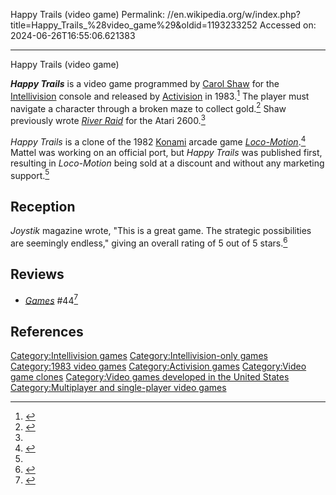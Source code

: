 Happy Trails (video game)
Permalink: //en.wikipedia.org/w/index.php?title=Happy_Trails_%28video_game%29&oldid=1193233252
Accessed on: 2024-06-26T16:55:06.621383



------
Happy Trails (video game)
{{Short description|1983 video game}}
{{infobox video game
| title = Happy Trails
| image = Happy Trails cover.jpg
| platforms = [[Intellivision]]
| publisher = Activision
| developer = [[Activision]]
| programmer = [[Carol Shaw]]<ref name="giantlist">{{cite web |last1=Hague |first1=James |title=The Giant List of Classic Game Programmers |url=https://dadgum.com/giantlist/}}</ref>
| released = [[1983 in video gaming|1983]]
| genre = [[Puzzle video game|Puzzle]]
| modes = [[Single-player video game|Single-player]], [[Multiplayer video game|multiplayer]]
}}

'''''Happy Trails''''' is a video game programmed by [[Carol Shaw]] for the [[Intellivision]] console and released by [[Activision]] in 1983.<ref>{{cite web | url=http://www.intellivisionlives.com/bluesky/games/credits/activision.shtml#happytrails | title=Activision Games For Intellivision | accessdate=August 28, 2016 | archive-date=December 25, 2018 | archive-url=https://web.archive.org/web/20181225120034/http://www.intellivisionlives.com/bluesky/games/credits/activision.shtml#happytrails | url-status=dead }}</ref> The player must navigate a character through a broken maze to collect gold.<ref>{{cite news | url=https://news.google.com/newspapers?nid=266&dat=19630520&id=Hv8uAAAAIBAJ&sjid=TNwFAAAAIBAJ&pg=2470,3525667&hl=en | title=Video Action: Company Shook Industry with Early Ideas | work=Kentucky New Era | date=May 27, 1983 | accessdate=September 5, 2016 | author=Bentley, Rick}}</ref> Shaw previously wrote ''[[River Raid]]'' for the Atari 2600.<ref name=giantlist/>

''Happy Trails'' is a clone of the 1982 [[Konami]] arcade game ''[[Loco-Motion (video game)|Loco-Motion]]''.<ref name=locolives>{{cite web |title=Loco-Motion |url=http://www.intellivisionlives.com/bluesky/games/credits/1983b.html#locomotion |archive-url=https://web.archive.org/web/20180611110356/http://www.intellivisionlives.com/bluesky/games/credits/1983b.html#locomotion |url-status=dead |archive-date=2018-06-11 |website=IntellvisionLives.com}}</ref> Mattel was working on an official port, but ''Happy Trails'' was published first, resulting in ''Loco-Motion'' being sold at a discount and without any marketing support.<ref name=locolives/>

==Reception==
''Joystik'' magazine wrote, "This is a great game. The strategic possibilities are seemingly endless," giving an overall rating of 5 out of 5 stars.<ref>{{cite journal |title=The Home Front: Happy Trails |journal=Joystik |date=September 1983 |volume=2 |issue=1 |page=[https://archive.org/details/joystik_magazine-1983-09/page/n54 53] |url=https://archive.org/details/joystik_magazine-1983-09}}</ref>

==Reviews==
*''[[Games (magazine)|Games]]'' #44<ref>{{cite web | url=https://archive.org/details/games-44-1983-october/page/n57/mode/2up | title=GAMES Magazine #44 | date=October 1983 }}</ref>

==References==
{{Reflist}}

[[Category:Intellivision games]]
[[Category:Intellivision-only games]]
[[Category:1983 video games]]
[[Category:Activision games]]
[[Category:Video game clones]]
[[Category:Video games developed in the United States]]
[[Category:Multiplayer and single-player video games]]


{{puzzle-videogame-stub}}